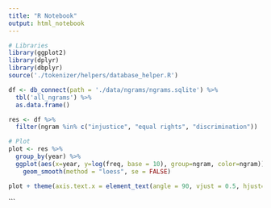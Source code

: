 ```yaml
---
title: "R Notebook"
output: html_notebook
---
```



```r
# Libraries
library(ggplot2)
library(dplyr)
library(dbplyr)
source('./tokenizer/helpers/database_helper.R')

df <- db_connect(path = './data/ngrams/ngrams.sqlite') %>% 
  tbl('all_ngrams') %>% 
  as.data.frame()

res <- df %>% 
  filter(ngram %in% c("injustice", "equal rights", "discrimination"))

# Plot
plot <- res %>%
  group_by(year) %>% 
  ggplot(aes(x=year, y=log(freq, base = 10), group=ngram, color=ngram)) +
    geom_smooth(method = "loess", se = FALSE)

plot + theme(axis.text.x = element_text(angle = 90, vjust = 0.5, hjust=1))

```

```